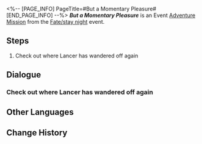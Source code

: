 <%-- [PAGE_INFO]
PageTitle=#But a Momentary Pleasure#
[END_PAGE_INFO] --%>
{{Stub|Dialogue.}}
{{Mission Infobox
|id            = 8034202
|title         = 
|image         = <!--Mission But a Momentary Pleasure.png-->
|type          = Adventure
|event_name    = Fate/stay night
|chapter       = 
|requirements  = [[Adventure Mission]] ''[[False Grail and Mini War]]'' completed
|summary       = <!--official mission summary from Fate's Atlas-->
|characters    = Lancer; Siobhan; Trailblazer
|startLocation = [[Penacony]] - [[The Reverie (Dreamscape)]]
|world         = Penacony
|area          = The Reverie (Dreamscape)
|prev          = False Grail and Mini War
|next          = 
|rewards       = Credit*5,000
}}
'''''But a Momentary Pleasure''''' is an Event [[Adventure Mission]] from the [[Fate/stay night]] event.

==Steps==
# Check out where Lancer has wandered off again

<!--
==Gameplay Notes==

--><!--
==Trial Character==

-->
==Dialogue==
{{Stub Dialogue}}
{{Dialogue End}}

===Check out where Lancer has wandered off again{{subst:void|<!--803420202-->}}===
{{Mission Description|type=adventure|location=The Reverie (Dreamscape)|update|Gaze upon the horses in the waves. Listen to the thunderous chariot and the beckoning of your name. Then, head to the next ocean that belongs to heroes.}}
{{Dialogue Start}}
:{{tx}}
{{Dialogue End}}

==Other Languages==
{{Other Languages
|en   = But a Momentary Pleasure
|zhs  = 不过一晌贪欢
|zht  = 不過一晌貪歡
|ja   = 束の間の喜び
|ko   = 잠깐의 즐거움
|es   = Un momento de placer
|fr   = Un instant de plaisir
|ru   = Мимолётное удовольствие
|th   = ความสุขเพียงชั่วครู่
|vi   = Chỉ Là Niềm Vui Nhất Thời
|de   = Ein flüchtiges Vergnügen
|id   = Hanya Kegembiraan Sesaat
|pt   = Mas um Prazer Momentâneo
}}

==Change History==
{{Change History|3.4}}
